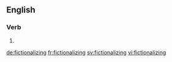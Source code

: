 ==English==

===Verb===
{{head|en}}

# {{present participle of|fictionalize|lang=en}}

[[de:fictionalizing]]
[[fr:fictionalizing]]
[[sv:fictionalizing]]
[[vi:fictionalizing]]